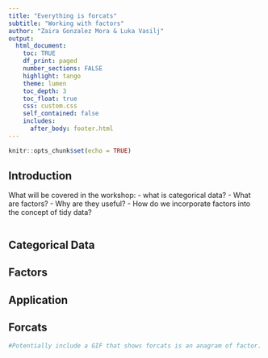 ```yaml
---
title: "Everything is forcats"
subtitle: "Working with factors"
author: "Zaira Gonzalez Mora & Luka Vasilj"
output: 
  html_document:
    toc: TRUE
    df_print: paged
    number_sections: FALSE
    highlight: tango
    theme: lumen
    toc_depth: 3
    toc_float: true
    css: custom.css 
    self_contained: false
    includes:
      after_body: footer.html
---
```


```r
knitr::opts_chunk$set(echo = TRUE)
```

## Introduction

What will be covered in the workshop:
- what is categorical data?
- What are factors?
- Why are they useful?
- How do we incorporate factors into the concept of tidy data?

```r

```

## Categorical Data

## Factors

## Application

## Forcats


```r
#Potentially include a GIF that shows forcats is an anagram of factor.
```


